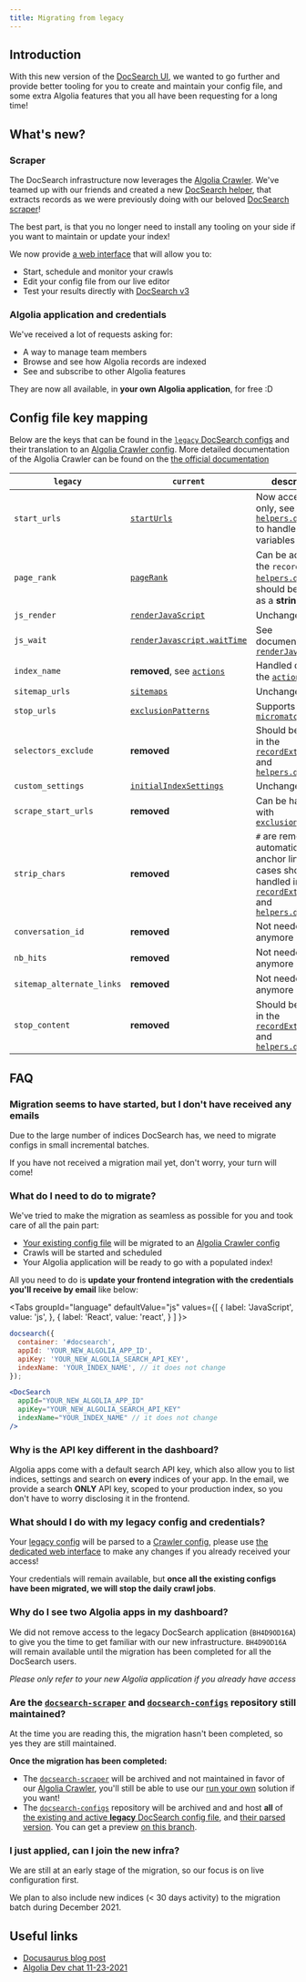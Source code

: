 ```yaml
---
title: Migrating from legacy
---
```



## Introduction

With this new version of the [DocSearch UI][1], we wanted to go further and provide better tooling for you to create and maintain your config file, and some extra Algolia features that you all have been requesting for a long time!

## What's new?

### Scraper

The DocSearch infrastructure now leverages the [Algolia Crawler][2]. We've teamed up with our friends and created a new [DocSearch helper][4], that extracts records as we were previously doing with our beloved [DocSearch scraper][3]!

The best part, is that you no longer need to install any tooling on your side if you want to maintain or update your index!

We now provide [a web interface][7] that will allow you to:

- Start, schedule and monitor your crawls
- Edit your config file from our live editor
- Test your results directly with [DocSearch v3][1]

### Algolia application and credentials

We've received a lot of requests asking for:

- A way to manage team members
- Browse and see how Algolia records are indexed
- See and subscribe to other Algolia features

They are now all available, in **your own Algolia application**, for free :D

## Config file key mapping

Below are the keys that can be found in the [`legacy` DocSearch configs][14] and their translation to an [Algolia Crawler config][16]. More detailed documentation of the Algolia Crawler can be found on the [the official documentation][15]

| `legacy` | `current` | description |
| --- | --- | --- |
| `start_urls` | [`startUrls`][20] | Now accepts URLs only, see [`helpers.docsearch`][30] to handle custom variables |
| `page_rank` | [`pageRank`][31] | Can be added to the `recordProps` in [`helpers.docsearch`][30], should be passed as a **string** |
| `js_render` | [`renderJavaScript`][21] | Unchanged |
| `js_wait` | [`renderJavascript.waitTime`][22] | See documentation of [`renderJavaScript`][21] |
| `index_name` | **removed**, see [`actions`][23] | Handled directly in the [`actions`][23] |
| `sitemap_urls` | [`sitemaps`][24] | Unchanged |
| `stop_urls` | [`exclusionPatterns`][25] | Supports [`micromatch`][27] |
| `selectors_exclude` | **removed** | Should be handled in the [`recordExtractor`][28] and [`helpers.docsearch`][29] |
| `custom_settings` | [`initialIndexSettings`][26] | Unchanged |
| `scrape_start_urls` | **removed** | Can be handled with [`exclusionPatterns`][25] |
| `strip_chars` | **removed** | `#` are removed automatically from anchor links, edge cases should be handled in the [`recordExtractor`][28] and [`helpers.docsearch`][29] |
| `conversation_id` | **removed** | Not needed anymore |
| `nb_hits` | **removed** | Not needed anymore |
| `sitemap_alternate_links` | **removed** | Not needed anymore |
| `stop_content` | **removed** | Should be handled in the [`recordExtractor`][28] and [`helpers.docsearch`][29] |

## FAQ

### Migration seems to have started, but I don't have received any emails

Due to the large number of indices DocSearch has, we need to migrate configs in small incremental batches.

If you have not received a migration mail yet, don't worry, your turn will come!

### What do I need to do to migrate?

We've tried to make the migration as seamless as possible for you and took care of all the pain part:

- [Your existing config file][11] will be migrated to an [Algolia Crawler config][12]
- Crawls will be started and scheduled
- Your Algolia application will be ready to go with a populated index!

All you need to do is **update your frontend integration with the credentials you'll receive by email** like below:

<Tabs
  groupId="language"
  defaultValue="js"
  values={[
    { label: 'JavaScript', value: 'js', },
    { label: 'React', value: 'react', }
  ]
}>
<TabItem value="js">

```js app.js
docsearch({
  container: '#docsearch',
  appId: 'YOUR_NEW_ALGOLIA_APP_ID',
  apiKey: 'YOUR_NEW_ALGOLIA_SEARCH_API_KEY',
  indexName: 'YOUR_INDEX_NAME', // it does not change
});
```

</TabItem>

<TabItem value="react">

```jsx App.js
<DocSearch
  appId="YOUR_NEW_ALGOLIA_APP_ID"
  apiKey="YOUR_NEW_ALGOLIA_SEARCH_API_KEY"
  indexName="YOUR_INDEX_NAME" // it does not change
/>
```

</TabItem>

</Tabs>

### Why is the API key different in the dashboard?

Algolia apps come with a default search API key, which also allow you to list indices, settings and search on **every** indices of your app. In the email, we provide a search **ONLY** API key, scoped to your production index, so you don't have to worry disclosing it in the frontend.

### What should I do with my legacy config and credentials?

Your [legacy config][11] will be parsed to a [Crawler config][12], please use [the dedicated web interface][7] to make any changes if you already received your access!

Your credentials will remain available, but **once all the existing configs have been migrated, we will stop the daily crawl jobs**.

### Why do I see two Algolia apps in my dashboard?

We did not remove access to the legacy DocSearch application (`BH4D9OD16A`) to give you the time to get familiar with our new infrastructure. `BH4D9OD16A` will remain available until the migration has been completed for all the DocSearch users.

_Please only refer to your new Algolia application if you already have access_

### Are the [`docsearch-scraper`][8] and [`docsearch-configs`][9] repository still maintained?

At the time you are reading this, the migration hasn't been completed, so yes they are still maintained.

**Once the migration has been completed:**

- The [`docsearch-scraper`][8] will be archived and not maintained in favor of our [Algolia Crawler][2], you'll still be able to use our [run your own][3] solution if you want!
- The [`docsearch-configs`][9] repository will be archived and and host **all** of [the existing and active **legacy** DocSearch config file][11], and [their parsed version][12]. You can get a preview [on this branch][10].

### I just applied, can I join the new infra?

We are still at an early stage of the migration, so our focus is on live configuration first.

We plan to also include new indices (< 30 days activity) to the migration batch during December 2021.

## Useful links

- [Docusaurus blog post](https://docusaurus.io/blog/2021/11/21/algolia-docsearch-migration)
- [Algolia Dev chat 11-23-2021](https://www.youtube.com/watch?v=htsjpojpKtc&t=2404s)

[1]: /docs/DocSearch-v3
[2]: https://www.algolia.com/products/search-and-discovery/crawler/
[3]: /docs/legacy/run-your-own
[4]: /docs/record-extractor
[7]: https://crawler.algolia.com/
[8]: https://github.com/algolia/docsearch-scraper
[9]: https://github.com/algolia/docsearch-configs
[10]: https://github.com/algolia/docsearch-configs/tree/feat/crawler
[11]: https://github.com/algolia/docsearch-configs
[12]: https://github.com/algolia/docsearch-configs/tree/feat/crawler/crawler-configs
[13]: https://www.algolia.com/dashboard
[14]: /docs/legacy/config-file
[15]: https://www.algolia.com/doc/tools/crawler/getting-started/overview/
[16]: https://www.algolia.com/doc/tools/crawler/apis/configuration/
[20]: https://www.algolia.com/doc/tools/crawler/apis/configuration/start-urls/
[21]: https://www.algolia.com/doc/tools/crawler/apis/configuration/render-java-script/
[22]: https://www.algolia.com/doc/tools/crawler/apis/configuration/render-java-script/#parameter-param-waittime
[23]: https://www.algolia.com/doc/tools/crawler/apis/configuration/actions/#parameter-param-indexname
[24]: https://www.algolia.com/doc/tools/crawler/apis/configuration/sitemaps/
[25]: https://www.algolia.com/doc/tools/crawler/apis/configuration/exclusion-patterns/
[26]: https://www.algolia.com/doc/tools/crawler/apis/configuration/initial-index-settings/
[27]: https://github.com/micromatch/micromatch
[28]: https://www.algolia.com/doc/tools/crawler/apis/configuration/actions/#parameter-param-recordextractor
[29]: /docs/record-extractor
[30]: /docs/record-extractor#with-custom-variables
[31]: /docs/record-extractor#pagerank
